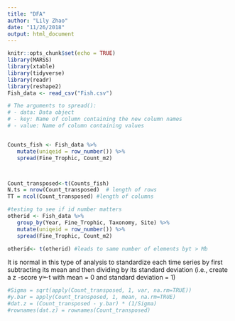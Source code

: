 ```yaml
---
title: "DFA"
author: "Lily Zhao"
date: "11/26/2018"
output: html_document
---
```


```r
knitr::opts_chunk$set(echo = TRUE)
library(MARSS)
library(xtable)
library(tidyverse)
library(readr)
library(reshape2)
Fish_data <- read_csv("Fish.csv")

```

```r

# The arguments to spread():
# - data: Data object
# - key: Name of column containing the new column names
# - value: Name of column containing values


Counts_fish <- Fish_data %>% 
   mutate(uniqeid = row_number()) %>%
   spread(Fine_Trophic, Count_m2) 



Count_transposed<-t(Counts_fish)
N.ts = nrow(Count_transposed)  # length of rows
TT = ncol(Count_transposed) #length of columns

#testing to see if id number matters
otherid <- Fish_data %>% 
   group_by(Year, Fine_Trophic, Taxonomy, Site) %>% 
   mutate(uniqeid = row_number()) %>%
   spread(Fine_Trophic, Count_m2) 

otherid<- t(otherid) #leads to same number of elements byt > Mb
```


It is normal in this type of analysis to standardize each time series by first
subtracting its mean and then dividing by its standard deviation (i.e., create
a z -score y⇤t with mean = 0 and standard deviation = 1)
```r
#Sigma = sqrt(apply(Count_transposed, 1, var, na.rm=TRUE))
#y.bar = apply(Count_transposed, 1, mean, na.rm=TRUE)
#dat.z = (Count_transposed - y.bar) * (1/Sigma)
#rownames(dat.z) = rownames(Count_transposed)
```

